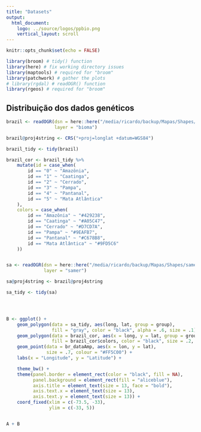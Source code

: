 ```yaml
---
title: "Datasets"
output: 
  html_document:
    logo: ../source/logos/ppbio.png
    vertical_layout: scroll
---
```


```r

knitr::opts_chunk$set(echo = FALSE)

library(broom) # tidy() function
library(here) # fix working directory issues
library(maptools) # required for "broom"
library(patchwork) # gather the plots
# library(rgdal) # readOGR() function
library(rgeos) # required for "broom"

```

## Distribuição dos dados genéticos


```r

brazil <- readOGR(dsn = here::here("/media/ricardo/backup/Mapas/Shapes/Biomas"),
				  layer = "bioma")

brazil@proj4string <- CRS("+proj=longlat +datum=WGS84")

brazil_tidy <- tidy(brazil)

brazil_cor <- brazil_tidy %>%
	mutate(id = case_when(
		id == "0" ~ "Amazônia",
		id == "1" ~ "Caatinga",
		id == "2" ~ "Cerrado",
		id == "3" ~ "Pampa",
		id == "4" ~ "Pantanal",
		id == "5" ~ "Mata Atlântica"
	),
	colors = case_when(
		id == "Amazônia" ~ "#429238",
		id == "Caatinga" ~ "#A05C47",
		id == "Cerrado" ~ "#D7CD7A",
		id == "Pampa" ~ "#9EAFB7",
		id == "Pantanal" ~ "#C678B8",
		id == "Mata Atlântica" ~ "#9FD5C6"
	))


sa <- readOGR(dsn = here::here("/media/ricardo/backup/Mapas/Shapes/samerica"),
			  layer = "samer")

sa@proj4string <- brazil@proj4string

sa_tidy <- tidy(sa)




B <- ggplot() +
	geom_polygon(data = sa_tidy, aes(long, lat, group = group),
				 fill = "gray", color = "black", alpha = .6, size = .1) +
	geom_polygon(data = brazil_cor, aes(x = long, y = lat, group = group),
				 fill = brazil_cor$colors, color = "black", size = .2, alpha = .7) +
	geom_point(data = br_dataAmp, aes(x = lon, y = lat),
			   size = .7, colour = "#FF5C00") +
	labs(x = "Longitude", y = "Latitude") +

	theme_bw() +
	theme(panel.border = element_rect(color = "black", fill = NA),
		  panel.background = element_rect(fill = "aliceblue"),
		  axis.title = element_text(size = 13, face = "bold"),
		  axis.text.x = element_text(size = 13),
		  axis.text.y = element_text(size = 13)) +
	coord_fixed(xlim = c(-73.5, -33),
				ylim = c(-33, 5))


A + B
```


